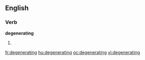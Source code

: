 ==English==

===Verb===
'''degenerating'''

# {{third-person singular of|[[degenerate]]}}

[[fr:degenerating]]
[[hu:degenerating]]
[[oc:degenerating]]
[[vi:degenerating]]